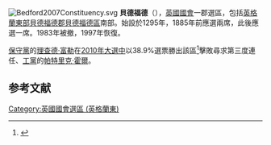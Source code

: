 [[File:Bedford2007Constituency.svg|right]]
'''貝德福德'''（{{lang-en|Bedford}}），[[英國|英國]][[英國國會|國會]]一郡選區，包括[[英格蘭|英格蘭]][[英格蘭東|東部]][[貝德福德郡|貝德福德郡]][[貝德福德區|貝德福德區]]南部。始設於1295年，1885年前應選兩席，此後應選一席。1983年被撤，1997年恢復。

[[保守黨_(英國)|保守黨]]的[[理查德·富勒|理查德·富勒]]在[[2010年英國大選|2010年大選中]]以38.9%選票勝出該區<ref name="">{{cite news
|publisher=[[英國廣播公司|英國廣播公司]]
|date=2010年5月7日
|title=Election 2010/Constituency/Bedford
|url=http://news.bbc.co.uk/1/shared/election2010/results/constituency/a23.stm
|accessdate=2010年6月14日
|archive-date=2021年11月22日
|archive-url=https://web.archive.org/web/20211122105541/http://news.bbc.co.uk/1/shared/election2010/results/constituency/a23.stm
|dead-url=no
}}</ref>擊敗尋求第三度連任、[[工黨_(英國)|工黨]]的[[帕特里克·霍爾|帕特里克·霍爾]]。

==参考文献==
<div class="references-small">
<references></references>
</div>
[[Category:英國國會選區_(英格蘭東)|Category:英國國會選區 (英格蘭東)]]
{{DEFAULTSORT:Bedford (UK Parliament constituency)}}